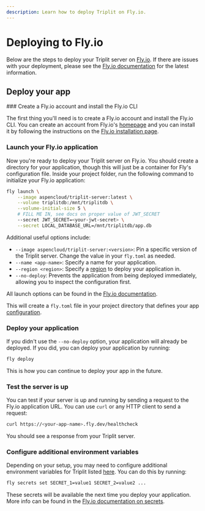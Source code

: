 ```yaml
---
description: Learn how to deploy Triplit on Fly.io.
---
```



# Deploying to Fly.io

Below are the steps to deploy your Triplit server on [Fly.io](https://fly.io/). If there are issues with your deployment, please see the [Fly.io documentation](https://fly.io/docs/languages-and-frameworks/dockerfile/) for the latest information.

## Deploy your app

<Steps>
### Create a Fly.io account and install the Fly.io CLI

The first thing you'll need is to create a Fly.io account and install the Fly.io CLI. You can create an account from Fly.io's [homepage](https://fly.io/) and you can install it by following the instructions on the [Fly.io installation page](https://fly.io/docs/flyctl/install/).

### Launch your Fly.io application

Now you're ready to deploy your Triplit server on Fly.io. You should create a directory for your application, though this will just be a container for Fly's configuration file. Inside your project folder, run the following command to initialize your Fly.io application:

```bash
fly launch \
    --image aspencloud/triplit-server:latest \
    --volume triplitdb:/mnt/triplitdb \
    --volume-initial-size 5 \
    # FILL ME IN, see docs on proper value of JWT_SECRET
    --secret JWT_SECRET=<your-jwt-secret> \
    --secret LOCAL_DATABASE_URL=/mnt/triplitdb/app.db
```

Additional useful options include:

- `--image aspencloud/triplit-server:<version>`: Pin a specific version of the Triplit server. Change the value in your `fly.toml` as needed.
- `--name <app-name>`: Specify a name for your application.
- `--region <region>`: Specify a [region](https://fly.io/docs/reference/regions/) to deploy your application in.
- `--no-deploy`: Prevents the application from being deployed immediately, allowing you to inspect the configuration first.

All launch options can be found in the [Fly.io documentation](https://fly.io/docs/flyctl/launch/).

This will create a `fly.toml` file in your project directory that defines your app [configuration](https://fly.io/docs/reference/configuration/).

### Deploy your application

If you didn't use the `--no-deploy` option, your application will already be deployed. If you did, you can deploy your application by running:

```bash
fly deploy
```

This is how you can continue to deploy your app in the future.

### Test the server is up

You can test if your server is up and running by sending a request to the Fly.io application URL. You can use `curl` or any HTTP client to send a request:

```bash
curl https://<your-app-name>.fly.dev/healthcheck
```

You should see a response from your Triplit server.

### Configure additional environment variables

Depending on your setup, you may need to configure additional environment variables for Triplit listed [here](/self-hosting#secrets). You can do this by running:

```bash
fly secrets set SECRET_1=value1 SECRET_2=value2 ...
```

These secrets will be available the next time you deploy your application. More info can be found in the [Fly.io documentation on secrets](https://fly.io/docs/flyctl/secrets/).

</Steps>
